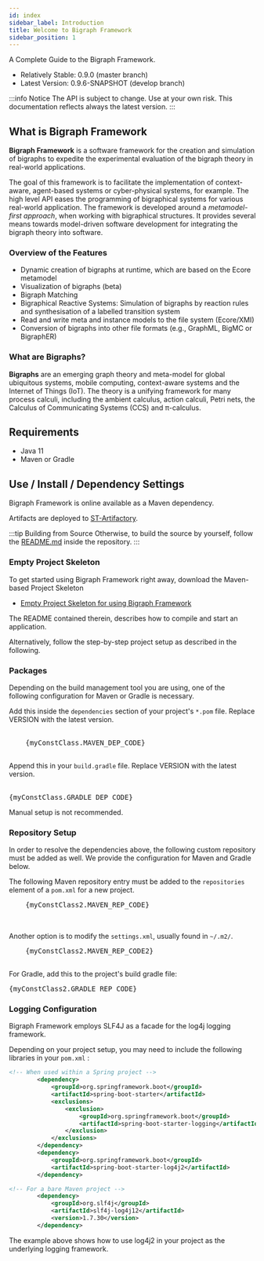 ```yaml
---
id: index
sidebar_label: Introduction
title: Welcome to Bigraph Framework
sidebar_position: 1
---
```




A Complete Guide to the Bigraph Framework.

- Relatively Stable: 0.9.0 (master branch)
- Latest Version: 0.9.6-SNAPSHOT (develop branch)

:::info Notice
The API is subject to change. Use at your own risk.
This documentation reflects always the latest version.
:::

## What is Bigraph Framework

**Bigraph Framework** is a software framework for the creation and simulation of bigraphs
to expedite the experimental evaluation of the bigraph theory in real-world applications.

The goal of this framework is to facilitate the implementation of context-aware, agent-based systems or cyber-physical systems, for example.
The high level API eases the programming of bigraphical systems for various real-world application.
The framework is developed around a _metamodel-first approach_, when working with bigraphical structures.
It provides several means towards model-driven software development for integrating the bigraph theory into software.

### Overview of the Features

- Dynamic creation of bigraphs at runtime, which are based on the Ecore metamodel
- Visualization of bigraphs (beta)
- Bigraph Matching
- Bigraphical Reactive Systems: Simulation of bigraphs by reaction rules and synthesisation of a labelled transition system
- Read and write meta and instance models to the file system (Ecore/XMI)
- Conversion of bigraphs into other file formats (e.g., GraphML, BigMC or BigraphER)
<!-- - Model transformation (WIP) -->

### What are Bigraphs?

**Bigraphs** are an emerging graph theory and meta-model for global ubiquitous systems,
mobile computing, context-aware systems and the Internet of Things (IoT).
The theory is a unifying framework for many process calculi, including the ambient calculus, action calculi, Petri nets, 
the Calculus of Communicating Systems (CCS) and π-calculus.

## Requirements

- Java 11
- Maven or Gradle


## Use / Install / Dependency Settings

Bigraph Framework is online available as a Maven dependency.

Artifacts are deployed to [ST-Artifactory](https://stgroup.jfrog.io/).

:::tip Building from Source
Otherwise, to build the source by yourself, follow the [README.md](https://git-st.inf.tu-dresden.de/bigraphs/bigraph-framework/blob/master/README.md) inside the repository.
:::

### Empty Project Skeleton

To get started using Bigraph Framework right away, download the Maven-based Project Skeleton

- [Empty Project Skeleton for using Bigraph Framework](https://www.bigraphs.org/products/bigraph-framework/download/empty-project-skeleton-bigraphframework.zip)

The README contained therein, describes how to compile and start an application.

Alternatively, follow the step-by-step project setup as described in the following.

### Packages

Depending on the build management tool you are using, one of the following
configuration for Maven or Gradle is necessary.


<Tabs>
  <TabItem value="maven" label="Maven" default>
    Add this inside the <code>dependencies</code> section of your project's <code>*.pom</code> file.
    Replace VERSION with the latest version.
      <br/>
      <br/>
    <pre>
    {myConstClass.MAVEN_DEP_CODE}
    </pre>
  </TabItem>
  <TabItem value="gradle" label="Gradle">
    Append this in your <code>build.gradle</code> file.
    Replace VERSION with the latest version.
      <br/>
      <br/>
    <pre>{myConstClass.GRADLE_DEP_CODE}</pre>
  </TabItem>
  <TabItem value="manually" label="Manually">
    Manual setup is not recommended.
  </TabItem>
</Tabs>

### Repository Setup

In order to resolve the dependencies above, the following custom repository
must be added as well. We provide the configuration for Maven and Gradle below.

<Tabs>
  <TabItem value="maven" label="Maven" default>
    The following Maven repository entry must be added to the <code>repositories</code> element of a <code>pom.xml</code> for a new project.
    <pre>
    {myConstClass2.MAVEN_REP_CODE}
    </pre>
    <br/>
    Another option is to modify the <code>settings.xml</code>, usually found in <code>~/.m2/</code>.
    <pre>
    {myConstClass2.MAVEN_REP_CODE2}
    </pre>
  </TabItem>
  <TabItem value="gradle" label="Gradle">
    For Gradle, add this to the project's build gradle file:
    <pre>{myConstClass2.GRADLE_REP_CODE}</pre>
  </TabItem>
</Tabs>

### Logging Configuration

Bigraph Framework employs SLF4J as a facade for the log4j logging framework.

Depending on your project setup, you may need to include the following libraries in your `pom.xml` :

```xml
<!-- When used within a Spring project -->
        <dependency>
            <groupId>org.springframework.boot</groupId>
            <artifactId>spring-boot-starter</artifactId>
            <exclusions>
                <exclusion>
                    <groupId>org.springframework.boot</groupId>
                    <artifactId>spring-boot-starter-logging</artifactId>
                </exclusion>
            </exclusions>
        </dependency>
        <dependency>
            <groupId>org.springframework.boot</groupId>
            <artifactId>spring-boot-starter-log4j2</artifactId>
        </dependency>

<!-- For a bare Maven project -->
        <dependency>
            <groupId>org.slf4j</groupId>
            <artifactId>slf4j-log4j12</artifactId>
            <version>1.7.30</version>
        </dependency>
```

The example above shows how to use log4j2 in your project as the underlying logging framework.